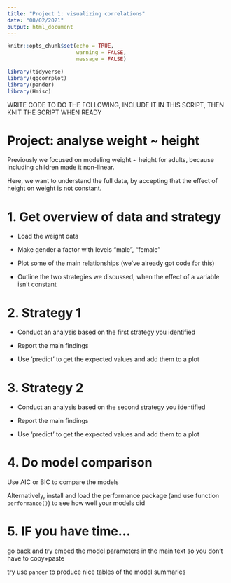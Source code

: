 ```yaml
---
title: "Project 1: visualizing correlations"
date: "08/02/2021"
output: html_document
---
```


```r
knitr::opts_chunk$set(echo = TRUE, 
                      warning = FALSE,
                      message = FALSE)
```

```r
library(tidyverse)
library(ggcorrplot)
library(pander)
library(Hmisc)
```

WRITE CODE TO DO THE FOLLOWING, INCLUDE IT IN THIS SCRIPT, THEN KNIT THE SCRIPT WHEN READY

# Project: analyse weight ~ height

Previously we focused on modeling weight ~ height for adults, because including children made it non-linear.

Here, we want to understand the full data, by accepting that the effect of height on weight is not constant.

# 1. Get overview of data and strategy

- Load the weight data
- Make gender a factor with levels "male", "female"

- Plot some of the main relationships (we've already got code for this)

- Outline the two strategies we discussed, when the effect of a variable isn't constant

# 2. Strategy 1

- Conduct an analysis based on the first strategy you identified

- Report the main findings

- Use 'predict' to get the expected values and add them to a plot

# 3. Strategy 2

- Conduct an analysis based on the second strategy you identified

- Report the main findings

- Use 'predict' to get the expected values and add them to a plot

# 4. Do model comparison

Use AIC or BIC to compare the models

Alternatively, install and load the performance package (and use function `performance()`) to see how well your models did

# 5. IF you have time...

go back and try embed the model parameters in the main text so you don't have to copy+paste

try use `pander` to produce nice tables of the model summaries